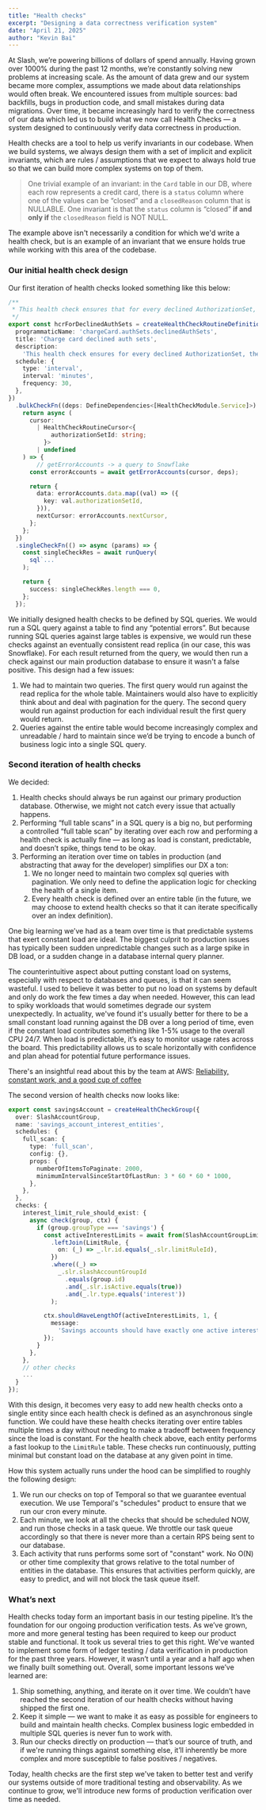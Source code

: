 ```yaml
---
title: "Health checks"
excerpt: "Designing a data correctness verification system"
date: "April 21, 2025"
author: "Kevin Bai"
---
```


At Slash, we’re powering billions of dollars of spend annually. Having grown over 1000% during the past 12 months, we’re constantly solving new problems at increasing scale. As the amount of data grew and our system became more complex, assumptions we made about data relationships would often break. We encountered issues from multiple sources: bad backfills, bugs in production code, and small mistakes during data migrations. Over time, it became increasingly hard to verify the correctness of our data which led us to build what we now call Health Checks — a system designed to continuously verify data correctness in production.

Health checks are a tool to help us verify invariants in our codebase. When we build systems, we always design them with a set of implicit and explicit invariants, which are rules / assumptions that we expect to always hold true so that we can build more complex systems on top of them. 

> One trivial example of an invariant: in the `Card` table in our DB, where each row represents a credit card, there is a `status` column where one of the values can be “closed” and a `closedReason` column that is NULLABLE. One invariant is that the `status` column is “closed” **if and only if** the `closedReason` field is NOT NULL.
> 

The example above isn't necessarily a condition for which we'd write a health check, but is an example of an invariant that we ensure holds true while working with this area of the codebase.

### Our initial health check design

Our first iteration of health checks looked something like this below:

```typescript
/**
 * This health check ensures that for every declined AuthorizationSet, there are no transfer intents
 */
export const hcrForDeclinedAuthSets = createHealthCheckRoutineDefinition({
  programmaticName: 'chargeCard.authSets.declinedAuthSets',
  title: 'Charge card declined auth sets',
  description:
    'This health check ensures for every declined AuthorizationSet, there are no transfer intents',
  schedule: {
    type: 'interval',
    interval: 'minutes',
    frequency: 30,
  },
})
  .bulkCheckFn((deps: DefineDependencies<[HealthCheckModule.Service]>) => {
    return async (
      cursor:
        | HealthCheckRoutineCursor<{
            authorizationSetId: string;
          }>
        | undefined
    ) => {
	    // getErrorAccounts -> a query to Snowflake
      const errorAccounts = await getErrorAccounts(cursor, deps);

      return {
        data: errorAccounts.data.map((val) => ({
          key: val.authorizationSetId,
        })),
        nextCursor: errorAccounts.nextCursor,
      };
    };
  })
  .singleCheckFn(() => async (params) => {
    const singleCheckRes = await runQuery(
      sql`...`
    );

    return {
      success: singleCheckRes.length === 0,
    };
  });
```

We initially designed health checks to be defined by SQL queries. We would run a SQL query against a table to find any “potential errors”. But because running SQL queries against large tables is expensive, we would run these checks against an eventually consistent read replica (in our case, this was Snowflake). For each result returned from the query, we would then run a check against our main production database to ensure it wasn't a false positive. This design had a few issues:

1. We had to maintain two queries. The first query would run against the read replica for the whole table. Maintainers would also have to explicitly think about and deal with pagination for the query. The second query would run against production for each individual result the first query would return.
2. Queries against the entire table would become increasingly complex and unreadable / hard to maintain since we’d be trying to encode a bunch of business logic into a single SQL query.

### Second iteration of health checks

We decided:

1. Health checks should always be run against our primary production database. Otherwise, we might not catch every issue that actually happens. 
2. Performing “full table scans” in a SQL query is a big no, but performing a controlled “full table scan” by iterating over each row and performing a health check is actually fine — as long as load is constant, predictable, and doesn’t spike, things tend to be okay.
3. Performing an iteration over time on tables in production (and abstracting that away for the developer) simplifies our DX a ton:
    1. We no longer need to maintain two complex sql queries with pagination. We only need to define the application logic for checking the health of a single item.
    2. Every health check is defined over an entire table (in the future, we may choose to extend health checks so that it can iterate specifically over an index definition).

One big learning we’ve had as a team over time is that predictable systems that exert constant load are ideal. The biggest culprit to production issues has typically been sudden unpredictable changes such as a large spike in DB load, or a sudden change in a database internal query planner.

The counterintuitive aspect about putting constant load on systems, especially with respect to databases and queues, is that it can seem wasteful. I used to believe it was better to put no load on systems by default and only do work the few times a day when needed. However, this can lead to spiky workloads that would sometimes degrade our system unexpectedly. In actuality, we've found it's usually better for there to be a small constant load running against the DB over a long period of time, even if the constant load contributes something like 1-5% usage to the overall CPU 24/7. When load is predictable, it’s easy to monitor usage rates across the board. This predictability allows us to scale horizontally with confidence and plan ahead for potential future performance issues.

There's an insightful read about this by the team at AWS: [Reliability, constant work, and a good cup of coffee](https://aws.amazon.com/builders-library/reliability-and-constant-work/) 

The second version of health checks now looks like:

```typescript
export const savingsAccount = createHealthCheckGroup({
  over: SlashAccountGroup,
  name: 'savings_account_interest_entities',
  schedules: {
    full_scan: {
      type: 'full_scan',
      config: {},
      props: {
        numberOfItemsToPaginate: 2000,
        minimumIntervalSinceStartOfLastRun: 3 * 60 * 60 * 1000,
      },
    },
  },
  checks: {
    interest_limit_rule_should_exist: {
      async check(group, ctx) {
        if (group.groupType === 'savings') {
          const activeInterestLimits = await from(SlashAccountGroupLimitRule)
            .leftJoin(LimitRule, {
              on: (_) => _.lr.id.equals(_.slr.limitRuleId),
            })
            .where((_) =>
              _.slr.slashAccountGroupId
                .equals(group.id)
                .and(_.slr.isActive.equals(true))
                .and(_.lr.type.equals('interest'))
            );

          ctx.shouldHaveLengthOf(activeInterestLimits, 1, {
            message:
              'Savings accounts should have exactly one active interest limit',
          });
        }
      },
    },
    // other checks
    ...
  }
});
```

With this design, it becomes very easy to add new health checks onto a single entity since each health check is defined as an asynchronous single function. We could have these health checks iterating over entire tables multiple times a day without needing to make a tradeoff between frequency since the load is constant. For the health check above, each entity performs a fast lookup to the `LimitRule` table. These checks run continuously, putting minimal but constant load on the database at any given point in time.

How this system actually runs under the hood can be simplified to roughly the following design:
1. We run our checks on top of Temporal so that we guarantee eventual execution. We use Temporal's "schedules" product to ensure that we run our cron every minute.
2. Each minute, we look at all the checks that should be scheduled NOW, and run those checks in a task queue. We throttle our task queue accordingly so that there is never more than a certain RPS being sent to our database.
3. Each activity that runs performs some sort of "constant" work. No O(N) or other time complexity that grows relative to the total number of entities in the database. This ensures that activities perform quickly, are easy to predict, and will not block the task queue itself. 

### What’s next

Health checks today form an important basis in our testing pipeline. It’s the foundation for our ongoing production verification tests. As we’ve grown, more and more general testing has been required to keep our product stable and functional. It took us several tries to get this right. We've wanted to implement some form of ledger testing / data verification in production for the past three years. However, it wasn’t until a year and a half ago when we finally built something out. Overall, some important lessons we’ve learned are:

1. Ship something, anything, and iterate on it over time. We couldn’t have reached the second iteration of our health checks without having shipped the first one.
2. Keep it simple — we want to make it as easy as possible for engineers to build and maintain health checks. Complex business logic embedded in multiple SQL queries is never fun to work with.
3. Run our checks directly on production — that’s our source of truth, and if we're running things against something else, it’ll inherently be more complex and more susceptible to false positives / negatives.

Today, health checks are the first step we've taken to better test and verify our systems outside of more traditional testing and observability. As we continue to grow, we'll introduce new forms of production verification over time as needed.
